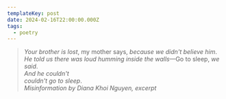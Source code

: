 ```yaml
---
templateKey: post
date: 2024-02-16T22:00:00.000Z
tags:
  - poetry
---
```

> *Your brother is lost*, my mother says, *because we didn't believe him*.<br/>
> *He told us there was loud humming inside the walls*—Go to sleep, *we said*.<br/>
> *And he couldn't*<br/>
> *couldn't go to sleep*.<br/>
> <cite>Misinformation by Diana Khoi Nguyen, excerpt</cite>
